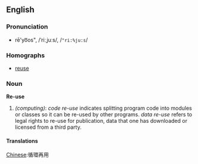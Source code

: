 ==English==

===Pronunciation===
*rē'yo͞os", /ˈriːˌjuːs/, /<tt>"ri:%ju:s</tt>/

===Homographs===
*[[reuse]]

===Noun===
'''Re-use''' 
#''(computing)'': ''code re-use'' indicates splitting program code into modules or classes so it can be re-used by other programs.  ''data re-use'' refers to legal rights to re-use for publication, data that one has downloaded or licensed from a third party. 

====Translations====
[[Chinese]]:&#24490;&#29872;&#20877;&#29992;